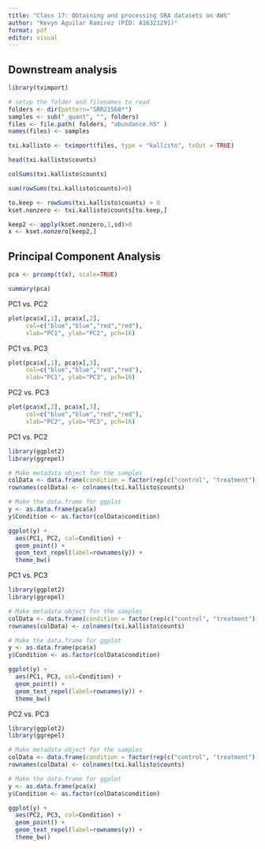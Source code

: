 ```yaml
---
title: "Class 17: Obtaining and processing SRA datasets on AWS"
author: "Kevyn Aguilar Ramirez (PID: A16321291)"
format: pdf
editor: visual
---
```


## Downstream analysis
 
```r
library(tximport)

# setup the folder and filenames to read
folders <- dir(pattern="SRR21568*")
samples <- sub("_quant", "", folders)
files <- file.path( folders, "abundance.h5" )
names(files) <- samples

txi.kallisto <- tximport(files, type = "kallisto", txOut = TRUE)
```


```r
head(txi.kallisto$counts)
```

```r
colSums(txi.kallisto$counts)
```


```r
sum(rowSums(txi.kallisto$counts)>0)
```


```r
to.keep <- rowSums(txi.kallisto$counts) > 0
kset.nonzero <- txi.kallisto$counts[to.keep,]
```


```r
keep2 <- apply(kset.nonzero,1,sd)>0
x <- kset.nonzero[keep2,]
```


## Principal Component Analysis

```r
pca <- prcomp(t(x), scale=TRUE)
```


```r
summary(pca)
```
PC1 vs. PC2

```r
plot(pca$x[,1], pca$x[,2],
     col=c("blue","blue","red","red"),
     xlab="PC1", ylab="PC2", pch=16)
```

PC1 vs. PC3
```r
plot(pca$x[,1], pca$x[,3],
     col=c("blue","blue","red","red"),
     xlab="PC1", ylab="PC3", pch=16)
```


PC2 vs. PC3
```r
plot(pca$x[,2], pca$x[,3],
     col=c("blue","blue","red","red"),
     xlab="PC2", ylab="PC3", pch=16)
```

PC1 vs. PC2
```r
library(ggplot2)
library(ggrepel)

# Make metadata object for the samples
colData <- data.frame(condition = factor(rep(c("control", "treatment"), each = 2)))
rownames(colData) <- colnames(txi.kallisto$counts)

# Make the data.frame for ggplot 
y <- as.data.frame(pca$x)
y$Condition <- as.factor(colData$condition)

ggplot(y) +
  aes(PC1, PC2, col=Condition) +
  geom_point() +
  geom_text_repel(label=rownames(y)) +
  theme_bw()
```

PC1 vs. PC3
```r
library(ggplot2)
library(ggrepel)

# Make metadata object for the samples
colData <- data.frame(condition = factor(rep(c("control", "treatment"), each = 2)))
rownames(colData) <- colnames(txi.kallisto$counts)

# Make the data.frame for ggplot 
y <- as.data.frame(pca$x)
y$Condition <- as.factor(colData$condition)

ggplot(y) +
  aes(PC1, PC3, col=Condition) +
  geom_point() +
  geom_text_repel(label=rownames(y)) +
  theme_bw()
```

PC2 vs. PC3
```r
library(ggplot2)
library(ggrepel)

# Make metadata object for the samples
colData <- data.frame(condition = factor(rep(c("control", "treatment"), each = 2)))
rownames(colData) <- colnames(txi.kallisto$counts)

# Make the data.frame for ggplot 
y <- as.data.frame(pca$x)
y$Condition <- as.factor(colData$condition)

ggplot(y) +
  aes(PC2, PC3, col=Condition) +
  geom_point() +
  geom_text_repel(label=rownames(y)) +
  theme_bw()
```

